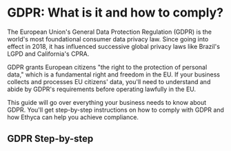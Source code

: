 
# GDPR: What is it and how to comply?

The European Union's General Data Protection Regulation (GDPR) is the world's most foundational consumer data privacy law. Since going into effect in 2018, it has influenced successive global privacy laws like Brazil's LGPD and California's CPRA. 

GDPR grants European citizens "the right to the protection of personal data," which is a fundamental right and freedom in the EU. If your business collects and processes EU citizens' data, you'll need to understand and abide by GDPR's requirements before operating lawfully in the EU.

This guide will go over everything your business needs to know about GDPR. You'll get step-by-step instructions on how to comply with GDPR and how Ethyca can help you achieve compliance.

## GDPR Step-by-step
<KeyFeatWrap>
  <KeyFeat title="What is GDPR?" link="./gdpr/what_is_gdpr"  description="A brief introduction to the European Union's General Data Protection Regulation (GDPR)"/>

  <KeyFeat title="The 7 Principles of GDPR" link="./gdpr/7_principles_gdpr"  description="A summary of the seven core principles of GDPR and how to fulfill them."/>

  <KeyFeat title="What Are the Requirements of GDPR?" link="./gdpr/what_reqs_gdpr"   description="A summary of the key requirements of the GDPR and how to meet them."/>

  <KeyFeat title="Additional Business Obligations of GDPR" link="./gdpr/addtl_obligations_gdpr"   description="A rundown of additional organizational requirements businesses must follow under GDPR."/>

  <KeyFeat title="GDPR Step 01: Creating a Data Map" link="./gdpr/data_map_gdpr"   description="This guide will show you how to create a data map that will enable compliance with GDPR."/>

  <KeyFeat title="GDPR Step 02: Access Requests for GDPR" link="./gdpr/access_requests_gdpr"   description="This guide will show you how to fulfill users' access requests for GDPR"/>

  <KeyFeat title="GDPR Step 03: Correction Requests for GDPR" link="./gdpr/correction_requests_gdpr"   description="This guide will show you how to fulfill users' correction requests for GDPR"/>

  <KeyFeat title="GDPR Step 04: Erasure Requests for GDPR" link="./gdpr//erasure_requests_gdpr"   description="This guide will show you how to fulfill users' erasure requests for GDPR"/>

  <KeyFeat title="GDPR Step 05: Portability Requests for GDPR" link="./gdpr/portability_requests_gdpr"   description="This guide will show you how to fulfill users' data portability requests for GDPR"/>

  <KeyFeat title="GDPR Step 06: Data Protection Assessments" link="./gdpr/dpa_gdpr"   description="How to perform Data Protection Assessments to measure the risks of processing activities."/>

  <KeyFeat title="Summary" link="./gdpr/conclusion_gdpr"   description="How Ethyca enables GDPR compliance for your business and beyond."/>
</KeyFeatWrap>